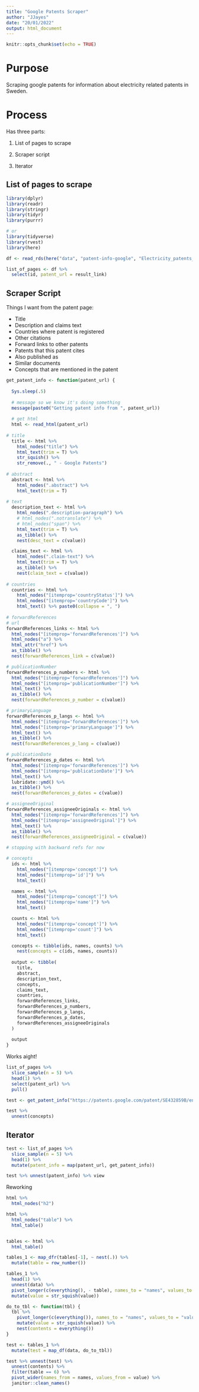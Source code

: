 ```yaml
---
title: "Google Patents Scraper"
author: "JJayes"
date: "20/01/2022"
output: html_document
---
```


```r
knitr::opts_chunk$set(echo = TRUE)
```

# Purpose

Scraping google patents for information about electricity related patents in Sweden.

# Process

Has three parts:

1. List of pages to scrape

2. Scraper script

3. Iterator

## List of pages to scrape

```r
library(dplyr)
library(readr)
library(stringr)
library(tidyr)
library(purrr)

# or
library(tidyverse)
library(rvest)
library(here)

```

```r
df <- read_rds(here("data", "patent-info-google", "Electricity_patents_list_Google_Patents.rds"))

list_of_pages <- df %>% 
  select(id, patent_url = result_link)
```

## Scraper Script

Things I want from the patent page:

* Title
* Description and claims text
* Countries where patent is registered
* Other citations
* Forward links to other patents
* Patents that this patent cites
* Also published as
* Similar documents
* Concepts that are mentioned in the patent

```r
get_patent_info <- function(patent_url) {
  
  Sys.sleep(.5)
  
  # message so we know it's doing something
  message(paste0("Getting patent info from ", patent_url))
  
  # get html
  html <- read_html(patent_url)
  
# title
  title <- html %>%
    html_nodes("title") %>%
    html_text(trim = T) %>%
    str_squish() %>%
    str_remove(., " - Google Patents")
  
# abstract
  abstract <- html %>% 
    html_nodes(".abstract") %>% 
    html_text(trim = T)
  
# text
  description_text <- html %>%
    html_nodes(".description-paragraph") %>%
    # html_nodes(".notranslate") %>%
    # html_nodes("span") %>%
    html_text(trim = T) %>%
    as_tibble() %>%
    nest(desc_text = c(value))

  claims_text <- html %>%
    html_nodes(".claim-text") %>%
    html_text(trim = T) %>%
    as_tibble() %>%
    nest(claim_text = c(value))
  
# countries
  countries <- html %>%
    html_nodes("[itemprop='countryStatus']") %>%
    html_nodes("[itemprop='countryCode']") %>%
    html_text() %>% paste0(collapse = ", ")
  
# forwardReferences
# url
forwardReferences_links <- html %>%
  html_nodes("[itemprop='forwardReferences']") %>%
  html_nodes("a") %>%
  html_attr("href") %>%
  as_tibble() %>%
  nest(forwardReferences_link = c(value))

# publicationNumber
forwardReferences_p_numbers <- html %>%
  html_nodes("[itemprop='forwardReferences']") %>%
  html_nodes("[itemprop='publicationNumber']") %>% 
  html_text() %>%
  as_tibble() %>% 
  nest(forwardReferences_p_number = c(value))

# primaryLanguage
forwardReferences_p_langs <- html %>%
  html_nodes("[itemprop='forwardReferences']") %>%
  html_nodes("[itemprop='primaryLanguage']") %>% 
  html_text() %>%
  as_tibble() %>% 
  nest(forwardReferences_p_lang = c(value))

# publicationDate
forwardReferences_p_dates <- html %>%
  html_nodes("[itemprop='forwardReferences']") %>%
  html_nodes("[itemprop='publicationDate']") %>% 
  html_text() %>% 
  lubridate::ymd() %>% 
  as_tibble() %>% 
  nest(forwardReferences_p_dates = c(value))

# assigneeOriginal
forwardReferences_assigneeOriginals <- html %>%
  html_nodes("[itemprop='forwardReferences']") %>%
  html_nodes("[itemprop='assigneeOriginal']") %>% 
  html_text() %>% 
  as_tibble() %>% 
  nest(forwardReferences_assigneeOriginal = c(value))

# stopping with backward refs for now

# concepts
  ids <- html %>%
    html_nodes("[itemprop='concept']") %>%
    html_nodes("[itemprop='id']") %>%
    html_text()

  names <- html %>%
    html_nodes("[itemprop='concept']") %>%
    html_nodes("[itemprop='name']") %>%
    html_text()

  counts <- html %>%
    html_nodes("[itemprop='concept']") %>%
    html_nodes("[itemprop='count']") %>%
    html_text()

  concepts <- tibble(ids, names, counts) %>%
    nest(concepts = c(ids, names, counts))
  
  output <- tibble(
    title,
    abstract,
    description_text,
    concepts,
    claims_text,
    countries,
    forwardReferences_links,
    forwardReferences_p_numbers,
    forwardReferences_p_langs,
    forwardReferences_p_dates,
    forwardReferences_assigneeOriginals
  )
  
  output
}

```

Works aight!

```r
list_of_pages %>% 
  slice_sample(n = 5) %>% 
  head(1) %>% 
  select(patent_url) %>% 
  pull()

test <- get_patent_info("https://patents.google.com/patent/SE432859B/en")

test %>%
  unnest(concepts)
```

## Iterator

```r
test <- list_of_pages %>% 
  slice_sample(n = 5) %>% 
  head(1) %>% 
  mutate(patent_info = map(patent_url, get_patent_info))
```

```r
test %>% unnest(patent_info) %>% view
```





Reworking

```r
html %>% 
  html_nodes("h2")

html %>% 
  html_nodes("table") %>% 
  html_table()


tables <- html %>% 
  html_table()

tables_1 <- map_dfr(tables[-1], ~ nest(.)) %>% 
  mutate(table = row_number()) 

tables_1 %>% 
  head(1) %>% 
  unnest(data) %>% 
  pivot_longer(c(everything(), - table), names_to = "names", values_to = "value") %>% 
  mutate(value = str_squish(value))

do_to_tbl <- function(tbl) {
  tbl %>% 
    pivot_longer(c(everything()), names_to = "names", values_to = "value") %>%
    mutate(value = str_squish(value)) %>% 
    nest(contents = everything())
}

test <- tables_1 %>%
  mutate(test = map_df(data, do_to_tbl))

test %>% unnest(test) %>% 
  unnest(contents) %>%
  filter(table == 6) %>% 
  pivot_wider(names_from = names, values_from = value) %>% 
  janitor::clean_names()
```

